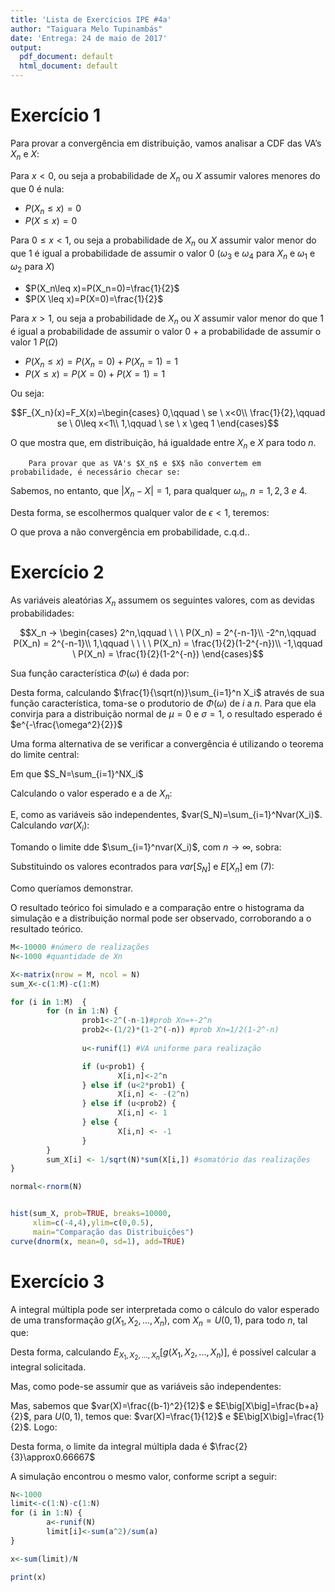 ```yaml
---
title: 'Lista de Exercícios IPE #4a'
author: "Taiguara Melo Tupinambás"
date: 'Entrega: 24 de maio de 2017'
output:
  pdf_document: default
  html_document: default
---
```


# Exercício 1

Para provar a convergência em distribuição, vamos analisar a CDF das VA's $X_n$ e $X$:

Para $x<0$, ou seja a probabilidade de $X_n$ ou $X$ assumir valores menores do que 0 é nula:

- $P(X_n \leq x)=0$
- $P(X \leq x)=0$


Para $0\leq x<1$, ou seja a probabilidade de $X_n$ ou $X$ assumir valor menor do que 1 é igual a probabilidade de assumir o valor 0 ($\omega_3$ e $\omega_4$ para $X_n$ e $\omega_1$ e $\omega_2$ para $X$)

- $P(X_n\leq x)=P(X_n=0)=\frac{1}{2}$
- $P(X \leq x)=P(X=0)=\frac{1}{2}$


Para $x>1$, ou seja a probabilidade de $X_n$ ou $X$ assumir valor menor do que 1 é igual a probabilidade de assumir o valor 0 + a probabilidade de assumir o valor 1 $P(\Omega)$


- $P(X_n\leq x)=P(X_n=0)+P(X_n=1)=1$
- $P(X \leq x)=P(X=0)+P(X=1)=1$


Ou seja:

$$F_{X_n}(x)=F_X(x)=\begin{cases} 
        0,\qquad \ se \ x<0\\
        \frac{1}{2},\qquad se  \ 0\leq x<1\\
        1,\qquad \ se  \ x \geq 1
\end{cases}$$

O que mostra que, em distribuição, há igualdade entre $X_n$ e $X$ para todo $n$.

        Para provar que as VA's $X_n$ e $X$ não convertem em probabilidade, é necessário checar se:

\begin{gather} 
        \lim_{n\to\infty} P(|X_n-X|\geq \epsilon)=0
\end{gather}


Sabemos, no entanto, que $|X_n-X|=1$, para qualquer $\omega_n$, $n=1,2,3 \ e \ 4$.

Desta forma, se escolhermos qualquer valor de $\epsilon<1$, teremos:

\begin{gather} 
        \lim_{n\to\infty} P(|X_n-X|\geq \epsilon)=1
\end{gather}

O que prova a não convergência em probabilidade, c.q.d..


# Exercício 2

As variáveis aleatórias $X_n$ assumem os seguintes valores, com as devidas probabilidades:


$$X_n -> \begin{cases} 
        2^n,\qquad \ \ \ P(X_n) = 2^{-n-1}\\
        -2^n,\qquad P(X_n) = 2^{-n-1}\\
        1,\qquad \ \ \ \ P(X_n) = \frac{1}{2}(1-2^{-n})\\
        -1,\qquad \  P(X_n) = \frac{1}{2}(1-2^{-n})
\end{cases}$$

Sua função característica $\Phi(\omega)$ é dada por:

\begin{gather} 
        \Phi(\omega)=E[e^{j\omega X_n}] \\
        \Phi(\omega)=e^{j\omega2^n}2^{-n-1}+e^{-j\omega2^n}2^{-n-1}+\frac{1}{2}(1-2^-n)(e^j\omega+e^-j\omega)\\
        \Phi(\omega)=2^{-n}(\frac{e^{j\omega2^n}+e^{-j\omega2^n}}{2})+(1-2^{-n})(\frac{e^{j\omega}+e^{-j\omega}}{2})\\
        \Phi(\omega)=2^{-n}cos(\omega2^n)+(1-2^{-n})cos(\omega)
\end{gather}

Desta forma, calculando $\frac{1}{\sqrt(n)}\sum_{i=1}^n X_i$ através de sua função característica, toma-se o produtorio de $\Phi(\omega)$ de $i$ a $n$. Para que ela convirja para a distribuição normal de $\mu=0$ e $\sigma=1$, o resultado esperado é $e^{-\frac{\omega^2}{2}}$

Uma forma alternativa de se verificar a convergência é utilizando o teorema do limite central:

\begin{gather} 
        \frac{S_N - E[S_N]}{\sqrt(var(S_N))}=\frac{\sum_{i=1}^NX_i-NE_X[X]}{\sqrt{Nvar(X)}} \rightarrow N(0,1)
\end{gather}

Em que $S_N=\sum_{i=1}^NX_i$

Calculando o valor esperado e a  de $X_n$:

\begin{gather} 
        E[X_n]=2^n2^{-n-1}-2^n2^{-n-1}+\frac{1}{2}(1-2^{-n})(1-1)=0
\end{gather}

E, como as variáveis são independentes, $var(S_N)=\sum_{i=1}^Nvar(X_i)$. Calculando $var(X_i)$:

\begin{gather} 
        var[X_n]=2^{n^2}2^{-n-1}+(-2^n)^22^{-n-1}+\frac{1}{2}(1-2^{-n})((1)^2+(-1)^2)\\
        var[X_n]=2^n-2^{-n}+1
\end{gather}

Tomando o limite dde $\sum_{i=1}^nvar(X_i)$, com $n\rightarrow \infty$, sobra:

\begin{gather} 
        var[S_N]=\lim_{n\rightarrow \infty}n
\end{gather}

Substituindo os valores econtrados para $var[S_N]$ e $E[X_n]$ em (7):

\begin{gather} 
        \frac{\sum_{i=1}^NX_i-NE_X[X]}{\sqrt{var(S_N)}}=lim_{n\rightarrow                        \infty}{\frac{1}{\sqrt{n}}\sum_{i=1}^n(X_i)} \rightarrow N(0,1)
\end{gather}

Como queríamos demonstrar.

O resultado teórico foi simulado e a comparação entre o histograma da simulação e a distribuição normal pode ser observado, corroborando a o resultado teórico.

```r

M<-10000 #número de realizações
N<-1000 #quantidade de Xn

X<-matrix(nrow = M, ncol = N)
sum_X<-c(1:M)-c(1:M)

for (i in 1:M)  {
        for (n in 1:N) {
                prob1<-2^(-n-1)#prob Xn=+-2^n
                prob2<-(1/2)*(1-2^(-n)) #prob Xn=1/2(1-2^-n)
                
                u<-runif(1) #VA uniforme para realização

                if (u<prob1) {
                        X[i,n]<-2^n
                } else if (u<2*prob1) {
                        X[i,n] <- -(2^n)
                } else if (u<prob2) {
                        X[i,n] <- 1 
                } else {
                        X[i,n] <- -1
                }
        }
        sum_X[i] <- 1/sqrt(N)*sum(X[i,]) #somatório das realizações
}

normal<-rnorm(N)


hist(sum_X, prob=TRUE, breaks=10000,
     xlim=c(-4,4),ylim=c(0,0.5),
     main="Comparação das Distribuições")
curve(dnorm(x, mean=0, sd=1), add=TRUE)

``` 


# Exercício 3

A integral múltipla pode ser interpretada como o cálculo do valor esperado de uma transformação $g(X_1,X_2,...,X_n)$, com $X_n=U(0,1)$, para todo $n$, tal que:

\begin{gather} 
        g(X_1,X_2,...,X_n)=\frac{X_1^2+X_2^2+...+X_n^2}{X_1+X_2+...+X_N}
\end{gather}

Desta forma, calculando $E_{X_1,X_2,...,X_n}[g(X_1,X_2,...,X_n)]$, é possível calcular a integral solicitada.

\begin{gather} 
        E\Bigg[ \frac{\sum_{i=1}^NX_i^2}{\sum_{i=1}^NX_i} \Bigg]=\frac{E\bigg[\sum_{i=1}^NX_i^2\bigg]}{E\bigg[\sum_{i=1}^NX_i\bigg]}=\frac{\sum_{i=1}^NE\big[X_i^2\big]}{\sum_{i=1}^NE\big[X_i\big]}
\end{gather}

Mas, como pode-se assumir que as variáveis são independentes:

\begin{gather} 
        \frac{nE\big[X^2\big]}{nE\big[X\big]}=\frac{var(X)+E^{2}\big[X\big]}{E\big[X\big]}
\end{gather}

Mas, sabemos que $var(X)=\frac{(b-1)^2}{12}$ e $E\big[X\big]=\frac{b+a}{2}$, para $U(0,1)$, temos que: $var(X)=\frac{1}{12}$ e $E\big[X\big]=\frac{1}{2}$. Logo:


\begin{gather} 
        E_{X_1,X_2,...,X_n}\big[g(X_1,X_2,...,X_n)\big]=\frac{\frac{1}{12}+\frac{1}{4}}{\frac{1}{2}}=\frac{2}{3}
\end{gather}

Desta forma, o limite da integral múltipla dada é $\frac{2}{3}\approx0.66667$

A simulação encontrou o mesmo valor, conforme script a seguir:


```r

N<-1000
limit<-c(1:N)-c(1:N)
for (i in 1:N) {
        a<-runif(N)
        limit[i]<-sum(a^2)/sum(a)
}

x<-sum(limit)/N

print(x)

``` 



